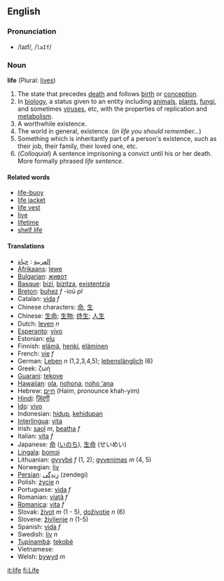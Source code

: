 ==English==
===Pronunciation===
*/laɪf/, /<tt>laIf</tt>/

===Noun===
'''life''' (Plural: [[lives]])

#The state that precedes [[death]] and follows [[birth]] or [[conception]].
#In [[biology]], a status given to an entity including [[animal]]s, [[plant]]s, [[fungi]], and sometimes [[virus]]es, etc, with the properties of replication and [[metabolism]].
#A worthwhile existence.
#The world in general, existence. (''in life you should remember...'') 
#Something which is inheritantly part of a person's existence, such as their job, their family, their loved one, etc.
#(''Colloquial'') A sentence imprisoning a convict until his or her death.  More formally phrased ''life sentence''.

====Related words====
*[[life-buoy]]
*[[life jacket]]
*[[life vest]]
*[[live]]
*[[lifetime]]
*[[shelf life]]

====Translations====
*[[العربية]] : [[حياة]]
*[[Afrikaans]]: [[lewe]]
*[[Bulgarian]]: [[живот]]
*[[Basque]]: [[bizi]], [[bizitza]], [[existentzia]]
*[[Breton]]: [[buhez]] ''f'' -ioù ''pl''
*Catalan: [[vida]] ''f''
*Chinese characters: [[命]], [[生]]
*Chinese: [[生命]]; [[生物]]; [[终生]]; [[人生]]
*Dutch: [[leven]] ''n''
*[[Esperanto]]: [[vivo]]
*Estonian: [[elu]]
*Finnish: [[elämä]], [[henki]], [[eläminen]]
*French: [[vie]] ''f''
*German: [[Leben]] ''n'' (1,2,3,4,5); [[lebenslänglich]] (6)
*Greek: ζωή
*[[Guarani]]: [[tekove]]
*[[Hawaiian]]: [[ola]], [[nohona]], [[noho ʻana]]
*Hebrew: [[חיים]] (Haim, pronounce khah-yim)
*[[Hindi]]: [[ज़िंदगी]]
*[[Ido]]: [[vivo]]
*Indonesian: [[hidup]], [[hidup|kehidupan]]
*[[Interlingua]]: [[vita]]
*Irish: [[saol]] ''m'', [[beatha]] ''f''
*Italian: [[vita]] ''f''
*Japanese: [[命]] ([[いのち]]), [[生命]] (せいめい)
*[[Lingala]]: [[bomɔi]]
*Lithuanian: [[gyvybė]] ''f'' (1, 2); [[gyvenimas]] ''m'' (4, 5)
*Norwegian: [[liv]]
*[[Persian]]: [[زِندِگی]] (zendegi)
*Polish: [[życie]] ''n''
*Portuguese: [[vida]] ''f''
*Romanian: [[viaţă]] ''f''
*[[Romanica]]: [[vita]] ''f''
*Slovak: [[život]] ''m'' (1 - 5), [[doživotie]] ''n'' (6)
*Slovene: [[življenje]] ''n'' (1-5)
*Spanish: [[vida]] ''f''
*Swedish: [[liv]] ''n''
*[[Tupinambá]]: [[tekobé]]
*Vietnamese:
*Welsh: [[bywyd]] ''m''

[[it:life]]
[[fi:Life]]